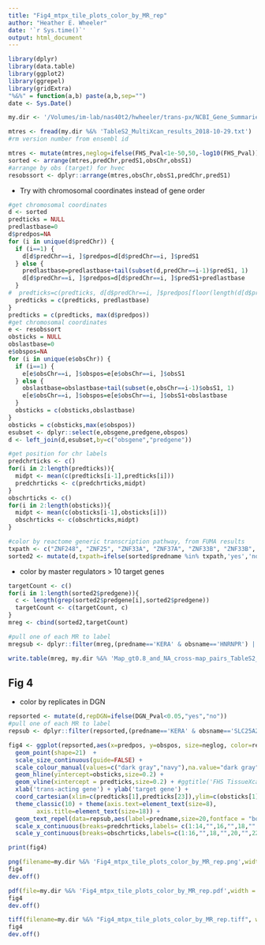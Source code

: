 ```yaml
---
title: "Fig4_mtpx_tile_plots_color_by_MR_rep"
author: "Heather E. Wheeler"
date: '`r Sys.time()`'
output: html_document
---
```


```r
library(dplyr)
library(data.table)
library(ggplot2)
library(ggrepel)
library(gridExtra)
"%&%" = function(a,b) paste(a,b,sep="")
date <- Sys.Date()
```


```r
my.dir <- '/Volumes/im-lab/nas40t2/hwheeler/trans-px/NCBI_Gene_Summaries/paper_figures_2018-10-26/'

mtres <- fread(my.dir %&% 'TableS2_MultiXcan_results_2018-10-29.txt')
#rm version number from ensembl id

mtres <- mutate(mtres,neglog=ifelse(FHS_Pval<1e-50,50,-log10(FHS_Pval)),obsChr=ifelse(obsChr=="X",23,obsChr)) %>% mutate(obsChr=as.integer(obsChr))
sorted <- arrange(mtres,predChr,predS1,obsChr,obsS1)
#arrange by obs (target) for hvec
resobssort <- dplyr::arrange(mtres,obsChr,obsS1,predChr,predS1)
```


- Try with chromosomal coordinates instead of gene order
```r
#get chromosomal coordinates
d <- sorted
predticks = NULL
predlastbase=0
d$predpos=NA
for (i in unique(d$predChr)) {
  if (i==1) {
  	d[d$predChr==i, ]$predpos=d[d$predChr==i, ]$predS1
  } else {
  	predlastbase=predlastbase+tail(subset(d,predChr==i-1)$predS1, 1)
  	d[d$predChr==i, ]$predpos=d[d$predChr==i, ]$predS1+predlastbase
  }
#  predticks=c(predticks, d[d$predChr==i, ]$predpos[floor(length(d[d$predChr==i, ]$predpos)/2)+1])
  predticks = c(predticks, predlastbase)
}
predticks = c(predticks, max(d$predpos))
#get chromosomal coordinates
e <- resobssort
obsticks = NULL
obslastbase=0
e$obspos=NA
for (i in unique(e$obsChr)) {
  if (i==1) {
  	e[e$obsChr==i, ]$obspos=e[e$obsChr==i, ]$obsS1
  } else {
  	obslastbase=obslastbase+tail(subset(e,obsChr==i-1)$obsS1, 1)
  	e[e$obsChr==i, ]$obspos=e[e$obsChr==i, ]$obsS1+obslastbase
  }
  obsticks = c(obsticks,obslastbase)
}
obsticks = c(obsticks,max(e$obspos))
esubset <- dplyr::select(e,obsgene,predgene,obspos)
d <- left_join(d,esubset,by=c("obsgene","predgene"))

#get position for chr labels
predchrticks <- c()
for(i in 2:length(predticks)){
  midpt <- mean(c(predticks[i-1],predticks[i]))
  predchrticks <- c(predchrticks,midpt)
}
obschrticks <- c()
for(i in 2:length(obsticks)){
  midpt <- mean(c(obsticks[i-1],obsticks[i]))
  obschrticks <- c(obschrticks,midpt)
}

#color by reactome generic transcription pathway, from FUMA results
txpath <- c("ZNF248", "ZNF25", "ZNF33A", "ZNF37A", "ZNF33B", "ZNF33B", "ZNF485", "NRBF2", "ZNF641", "ZNF200", "ZNF263", "NCOR1", "ZNF624", "MED24", "THRA", "ZNF519", "NR2C2AP", "ZNF566", "ZNF382", "ZNF567", "ZNF420", "ZNF585A", "ZNF585B", "ZNF569", "ZNF570", "ZNF540", "ZNF571", "ZNF607", "ZNF649", "ZNF613", "ZNF432", "ZNF320", "ZNF416", "ZNF418", "ZNF446", "CCNT2", "ZNF141", "MAML3", "ZNF184", "ZNF12")
sorted2 <- mutate(d,txpath=ifelse(sorted$predname %in% txpath,'yes','no'))

```

- color by master regulators > 10 target genes
```r
targetCount <- c()
for(i in 1:length(sorted2$predgene)){
  c <- length(grep(sorted2$predgene[i],sorted2$predgene))
  targetCount <- c(targetCount, c)
}
mreg <- cbind(sorted2,targetCount)

#pull one of each MR to label
mregsub <- dplyr::filter(mreg,(predname=='KERA' & obsname=='HNRNPR') | (predname=='PEX12' & obsname=='ESPN') | (predname=='ARHGEF3' & obsname=='SELP'))

write.table(mreg, my.dir %&% 'Map_gt0.8_and_NA_cross-map_pairs_TableS2_MulTiXcan_results_FHS_and_rep_targetCount_2018-07-22.txt',quote=F,row.names=F)

```

## Fig 4
- color by replicates in DGN 
```r
repsorted <- mutate(d,repDGN=ifelse(DGN_Pval<0.05,"yes","no"))
#pull one of each MR to label
repsub <- dplyr::filter(repsorted,(predname=='KERA' & obsname=='SLC25A24') | (predname=='AP2B1' & obsname=='CTDSPL') | (predname=='ARHGEF3' & obsname=='SELP'))

fig4 <- ggplot(repsorted,aes(x=predpos, y=obspos, size=neglog, color=repDGN)) + 
  geom_point(shape=21)  +  
  scale_size_continuous(guide=FALSE) +
  scale_colour_manual(values=c("dark gray","navy"),na.value="dark gray",guide=FALSE) +
  geom_hline(yintercept=obsticks,size=0.2) + 
  geom_vline(xintercept = predticks,size=0.2) + #ggtitle('FHS TissueXcan FDR < 0.05') +
  xlab('trans-acting gene') + ylab('target gene') + 
  coord_cartesian(xlim=c(predticks[1],predticks[23]),ylim=c(obsticks[1],obsticks[24]),expand=FALSE) +
  theme_classic(10) + theme(axis.text=element_text(size=8),
        axis.title=element_text(size=18)) +
  geom_text_repel(data=repsub,aes(label=predname,size=20,fontface = "bold")) +
  scale_x_continuous(breaks=predchrticks,labels= c(1:14,"",16,"",18,"",20,"",22)) +
  scale_y_continuous(breaks=obschrticks,labels=c(1:16,"",18,"",20,"",22,"X")) 

print(fig4)

png(filename=my.dir %&% 'Fig4_mtpx_tile_plots_color_by_MR_rep.png',width = 480, height = 480)
fig4
dev.off()

pdf(file=my.dir %&% 'Fig4_mtpx_tile_plots_color_by_MR_rep.pdf',width = 7, height = 7)
fig4
dev.off()

tiff(filename=my.dir %&% "Fig4_mtpx_tile_plots_color_by_MR_rep.tiff", width = 7, height = 7, units = 'in', res = 300, compression = 'lzw')
fig4
dev.off()

```

